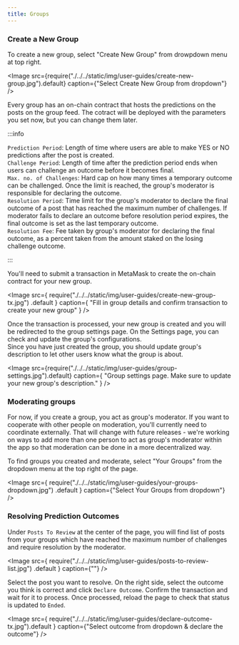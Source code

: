 ```yaml
---
title: Groups
---
```



### Create a New Group

To create a new group, select "Create New Group" from drowpdown menu at top right.

<Image
	src={require("./../../static/img/user-guides/create-new-group.jpg").default}
	caption={"Select Create New Group from dropdown"}
/>

Every group has an on-chain contract that hosts the predictions on the posts on the
group feed. The cotract will be deployed with the parameters you set now, but you
can change them later.

:::info

`Prediction Period`: Length of time where users are able to make YES or NO
predictions after the post is created. <br/>
`Challenge Period`: Length of time after the prediction period ends when
users can challenge an outcome before it becomes final. <br/>
`Max. no. of Challenges`: Hard cap on how many times a temporary outcome
can be challenged. Once the limit is reached, the group's moderator
is responsible for declaring the outcome. <br/>
`Resolution Period`: Time limit for the group's moderator to declare
the final outcome of a post that has reached the maximum number of challenges.
If moderator fails to declare an outcome before resolution period expires,
the final outcome is set as the last temporary outcome. <br/>
`Resolution Fee`: Fee taken by group's moderator for declaring the
final outcome, as a percent taken from the amount staked on the losing
challenge outcome. <br/>

:::

You'll need to submit a transaction in MetaMask to create the on-chain contract
for your new group.

<Image
	src={
		require("./../../static/img/user-guides/create-new-group-tx.jpg")
			.default
	}
	caption={
		"Fill in group details and confirm transaction to create your new group"
	}
/>

Once the transaction is processed, your new group is created and you will be
redirected to the group settings page. On the Settings page, you can check and
update the group's configurations. <br/> Since you have just created the group,
you should update group's description to let other users know what the
group is about.

<Image
	src={require("./../../static/img/user-guides/group-settings.jpg").default}
	caption={
		"Group settings page. Make sure to update your new group's description."
	}
/>

### Moderating groups

For now, if you create a group, you act as group's moderator. If you
want to cooperate with other people on moderation, you'll currently
need to coordinate externally. That will change with future releases - we're
working on ways to add more than one person to act as group's moderator within
the app so that moderation can be done in a more decentralized way.

To find groups you created and moderate, select "Your Groups" from the dropdown
menu at the top right of the page.

<Image
	src={
		require("./../../static/img/user-guides/your-groups-dropdown.jpg")
			.default
	}
	caption={"Select Your Groups from dropdown"}
/>

### Resolving Prediction Outcomes

Under `Posts To Review` at the center of the page, you will find list of posts from your
groups which have reached the maximum number of challenges and require resolution by the moderator.

<Image
	src={
		require("./../../static/img/user-guides/posts-to-review-list.jpg")
			.default
	}
	caption={""}
/>

Select the post you want to resolve. On the right side, select the outcome you
think is correct and click `Declare Outcome`. Confirm the transaction and wait for it to
process. Once processed, reload the page to check that status is updated to `Ended`.

<Image
	src={
		require("./../../static/img/user-guides/declare-outcome-tx.jpg").default
	}
	caption={"Select outcome from dropdown & declare the outcome"}
/>
